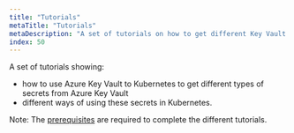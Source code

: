 ```yaml
---
title: "Tutorials"
metaTitle: "Tutorials"
metaDescription: "A set of tutorials on how to get different Key Vault objects into Kubernetes."
index: 50
---
```


A set of tutorials showing:

  * how to use Azure Key Vault to Kubernetes to get different types of secrets from Azure Key Vault
  * different ways of using these secrets in Kubernetes.

<div class="alert alert-warning" role="alert">
  Note: The <a href="/tutorials/0-prerequisites">prerequisites</a> are required to complete the different tutorials.
</div>


<SubToc location="/tutorials/" height="250px" />